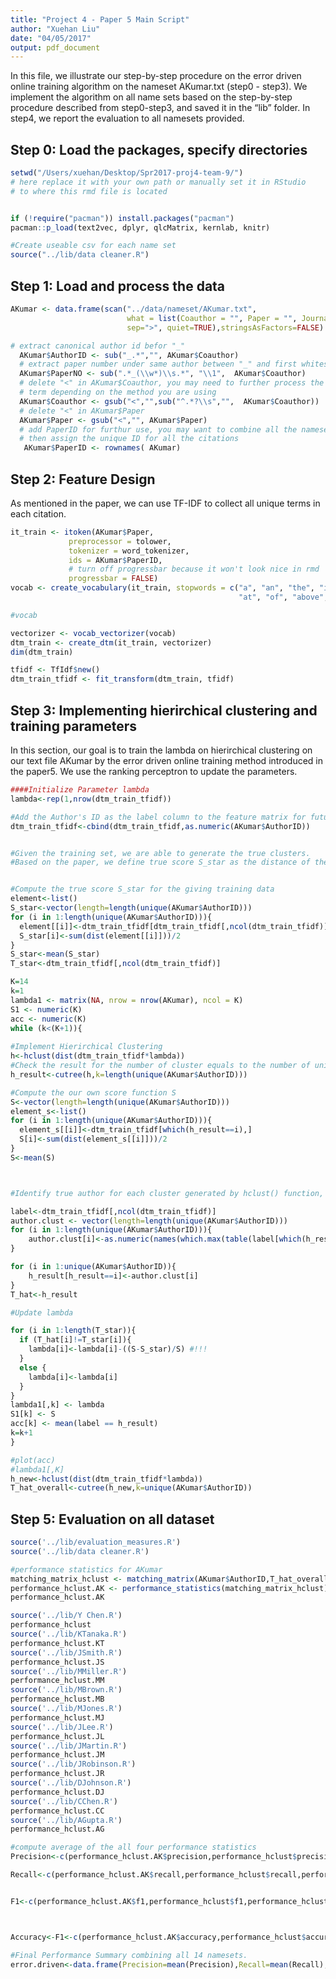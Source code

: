 ```yaml
---
title: "Project 4 - Paper 5 Main Script"
author: "Xuehan Liu"
date: "04/05/2017"
output: pdf_document
---
```


In this file, we illustrate our step-by-step procedure on the error driven online training algorithm on the nameset AKumar.txt (step0 - step3). We implement the algorithm on all name sets based on the step-by-step procedure described from step0-step3, and saved it in the "lib" folder. In step4, we report the evaluation to all namesets provided.

## Step 0: Load the packages, specify directories

```r
setwd("/Users/xuehan/Desktop/Spr2017-proj4-team-9/")
# here replace it with your own path or manually set it in RStudio
# to where this rmd file is located


if (!require("pacman")) install.packages("pacman")
pacman::p_load(text2vec, dplyr, qlcMatrix, kernlab, knitr)

#Create useable csv for each name set
source("../lib/data cleaner.R")
```

## Step 1: Load and process the data

```r
AKumar <- data.frame(scan("../data/nameset/AKumar.txt",
                          what = list(Coauthor = "", Paper = "", Journal = ""),
                          sep=">", quiet=TRUE),stringsAsFactors=FALSE)

# extract canonical author id befor "_"
  AKumar$AuthorID <- sub("_.*","", AKumar$Coauthor)
  # extract paper number under same author between "_" and first whitespace
  AKumar$PaperNO <- sub(".*_(\\w*)\\s.*", "\\1",  AKumar$Coauthor)
  # delete "<" in AKumar$Coauthor, you may need to further process the coauthor
  # term depending on the method you are using
  AKumar$Coauthor <- gsub("<","",sub("^.*?\\s","",  AKumar$Coauthor))
  # delete "<" in AKumar$Paper
  AKumar$Paper <- gsub("<","", AKumar$Paper)
  # add PaperID for furthur use, you may want to combine all the nameset files and 
  # then assign the unique ID for all the citations
   AKumar$PaperID <- rownames( AKumar)

```


## Step 2: Feature Design

As mentioned in the paper, we can use TF-IDF to collect all unique terms in each citation.  

```r
it_train <- itoken(AKumar$Paper, 
             preprocessor = tolower, 
             tokenizer = word_tokenizer,
             ids = AKumar$PaperID,
             # turn off progressbar because it won't look nice in rmd
             progressbar = FALSE)
vocab <- create_vocabulary(it_train, stopwords = c("a", "an", "the", "in", "on",
                                                   "at", "of", "above", "under"))

#vocab

vectorizer <- vocab_vectorizer(vocab)
dtm_train <- create_dtm(it_train, vectorizer)
dim(dtm_train)

tfidf <- TfIdf$new()
dtm_train_tfidf <- fit_transform(dtm_train, tfidf)

```


## Step 3: Implementing hierirchical clustering and training parameters 
In this section, our goal is to train the lambda on hierirchical clustering on our text file AKumar by the error driven online training method introduced in the paper5. We use the ranking perceptron to update the parameters.

```r
####Initialize Parameter lambda
lambda<-rep(1,nrow(dtm_train_tfidf))

#Add the Author's ID as the label column to the feature matrix for future use
dtm_train_tfidf<-cbind(dtm_train_tfidf,as.numeric(AKumar$AuthorID))


#Given the training set, we are able to generate the true clusters. 
#Based on the paper, we define true score S_star as the distance of the sum of clusterwise distance. We also define our own score function as the sum of distance of clusters that is clustered by hclust() function.


#Compute the true score S_star for the giving training data
element<-list()
S_star<-vector(length=length(unique(AKumar$AuthorID)))
for (i in 1:length(unique(AKumar$AuthorID))){
  element[[i]]<-dtm_train_tfidf[dtm_train_tfidf[,ncol(dtm_train_tfidf)]==i,]
  S_star[i]<-sum(dist(element[[i]]))/2
}
S_star<-mean(S_star)
T_star<-dtm_train_tfidf[,ncol(dtm_train_tfidf)]

K=14
k=1
lambda1 <- matrix(NA, nrow = nrow(AKumar), ncol = K)
S1 <- numeric(K)
acc <- numeric(K)
while (k<(K+1)){
  
#Implement Hierirchical Clustering 
h<-hclust(dist(dtm_train_tfidf*lambda))
#Check the result for the number of cluster equals to the number of unique authors in the dataset. 
h_result<-cutree(h,k=length(unique(AKumar$AuthorID)))

#Compute the our own score function S
S<-vector(length=length(unique(AKumar$AuthorID)))
element_s<-list()
for (i in 1:length(unique(AKumar$AuthorID))){
  element_s[[i]]<-dtm_train_tfidf[which(h_result==i),]
  S[i]<-sum(dist(element_s[[i]]))/2
}
S<-mean(S)



#Identify true author for each cluster generated by hclust() function, and assign it to each element of the cluster.

label<-dtm_train_tfidf[,ncol(dtm_train_tfidf)]
author.clust <- vector(length=length(unique(AKumar$AuthorID)))
for (i in 1:length(unique(AKumar$AuthorID))){
    author.clust[i]<-as.numeric(names(which.max(table(label[which(h_result==i)]))))
}

for (i in 1:unique(AKumar$AuthorID)){
    h_result[h_result==i]<-author.clust[i]
}
T_hat<-h_result

#Update lambda

for (i in 1:length(T_star)){
  if (T_hat[i]!=T_star[i]){
    lambda[i]<-lambda[i]-((S-S_star)/S) #!!!
  }
  else {
    lambda[i]<-lambda[i]
  }
}
lambda1[,k] <- lambda
S1[k] <- S
acc[k] <- mean(label == h_result)    
k=k+1
}

#plot(acc)
#lambda1[,K]
h_new<-hclust(dist(dtm_train_tfidf*lambda))
T_hat_overall<-cutree(h_new,k=unique(AKumar$AuthorID))

```


## Step 5: Evaluation on all dataset 

```r
source('../lib/evaluation_measures.R') 
source('../lib/data cleaner.R')

#performance statistics for AKumar
matching_matrix_hclust <- matching_matrix(AKumar$AuthorID,T_hat_overall) 
performance_hclust.AK <- performance_statistics(matching_matrix_hclust)
performance_hclust.AK

source('../lib/Y Chen.R') 
performance_hclust
source('../lib/KTanaka.R')
performance_hclust.KT
source('../lib/JSmith.R')
performance_hclust.JS
source('../lib/MMiller.R')
performance_hclust.MM
source('../lib/MBrown.R')
performance_hclust.MB
source('../lib/MJones.R')
performance_hclust.MJ
source('../lib/JLee.R')
performance_hclust.JL
source('../lib/JMartin.R')
performance_hclust.JM
source('../lib/JRobinson.R')
performance_hclust.JR
source('../lib/DJohnson.R')
performance_hclust.DJ
source('../lib/CChen.R')
performance_hclust.CC
source('../lib/AGupta.R')
performance_hclust.AG

#compute average of the all four performance statistics
Precision<-c(performance_hclust.AK$precision,performance_hclust$precision,performance_hclust.MB$precision,performance_hclust.KT$precision,performance_hclust.JS$precision,performance_hclust.MM$precision,performance_hclust.MJ$precision,performance_hclust.JL$precision,performance_hclust.JM$precision,performance_hclust.JR$precision,performance_hclust.DJ$precision,performance_hclust.CC$precision,performance_hclust.AG$precision)

Recall<-c(performance_hclust.AK$recall,performance_hclust$recall,performance_hclust.MB$recall,performance_hclust.KT$recall,performance_hclust.JS$recall,performance_hclust.MM$recall,performance_hclust.MJ$recall,performance_hclust.JL$recall,performance_hclust.JM$recall,performance_hclust.JR$recall,performance_hclust.DJ$recall,performance_hclust.CC$recall,performance_hclust.AG$recall)


F1<-c(performance_hclust.AK$f1,performance_hclust$f1,performance_hclust.MB$f1,performance_hclust.KT$f1,performance_hclust.JS$f1,performance_hclust.MM$f1,performance_hclust.MJ$f1,performance_hclust.JL$f1,performance_hclust.JM$f1,performance_hclust.JR$f1,performance_hclust.DJ$f1,performance_hclust.CC$f1,performance_hclust.AG$f1)



Accuracy<-F1<-c(performance_hclust.AK$accuracy,performance_hclust$accuracy,performance_hclust.MB$accuracy,performance_hclust.KT$accuracy,performance_hclust.JS$accuracy,performance_hclust.MM$accuracy,performance_hclust.MJ$accuracy,performance_hclust.JL$accuracy,performance_hclust.JM$accuracy,performance_hclust.JR$accuracy,performance_hclust.DJ$accuracy,performance_hclust.CC$accuracy,performance_hclust.AG$accuracy)

#Final Performance Summary combining all 14 namesets.
error.driven<-data.frame(Precision=mean(Precision),Recall=mean(Recall),F1=mean(F1),Accuracy=mean(Accuracy))
```
